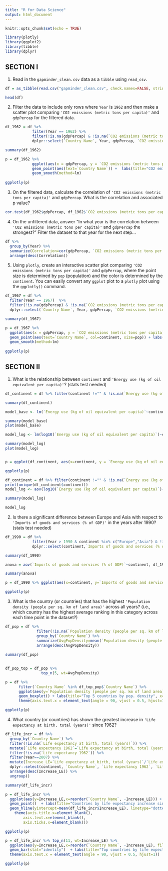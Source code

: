```yaml
---
title: "R for Data Science"
output: html_document
---
```


```r
knitr::opts_chunk$set(echo = TRUE)

library(plotly)
library(ggplot2)
library(tibble)
library(dplyr)

```

## SECTION I

1. Read in the `gapminder_clean.csv` data as a `tibble` using `read_csv`.

```r
df = as_tibble(read.csv("gapminder_clean.csv", check.names=FALSE, stringsAsFactors=T)[,-1])

head(df)
```

2. Filter the data to include only rows where `Year` is `1962` and then make a scatter plot comparing `'CO2 emissions (metric tons per capita)'` and `gdpPercap` for the filtered data. 

```r
df_1962 = df %>% 
            filter(Year == 1962) %>%
            filter(!is.na(gdpPercap) & !is.na(`CO2 emissions (metric tons per capita)`)) %>%
            dplyr::select(`Country Name`, Year, gdpPercap, `CO2 emissions (metric tons per capita)`)

summary(df_1962)

p = df_1962 %>% 
            ggplot(aes(x = gdpPercap, y = `CO2 emissions (metric tons per capita)`)) + 
            geom_point(aes(text=`Country Name`)) +  labs(title="CO2 emissions vs GDP", x="GPD Per Capita") + theme_bw() + scale_y_log10() + scale_x_log10() + 
            geom_smooth(method=lm) 
  
ggplotly(p)


```
3. On the filtered data, calculate the correlation of `'CO2 emissions (metric tons per capita)'` and `gdpPercap`. What is the correlation and associated p value?

```r
cor.test(df_1962$gdpPercap, df_1962$`CO2 emissions (metric tons per capita)`, use = "complete.obs")

```
4. On the unfiltered data, answer "In what year is the correlation between `'CO2 emissions (metric tons per capita)'` and `gdpPercap` the strongest?" Filter the dataset to that year for the next step...

```r
df %>%
  group_by(Year) %>%
  summarize(Correlation=cor(gdpPercap, `CO2 emissions (metric tons per capita)`,use = "complete.obs")) %>%
  arrange(desc(Correlation))

```

5. Using `plotly`, create an interactive scatter plot comparing `'CO2 emissions (metric tons per capita)'` and `gdpPercap`, where the point size is determined by `pop` (population) and the color is determined by the `continent`. You can easily convert any `ggplot` plot to a `plotly` plot using the `ggplotly()` command.

```r

df_1967 = df %>% 
  filter(Year == 1967)  %>% 
  filter(!is.na(gdpPercap) & !is.na(`CO2 emissions (metric tons per capita)`)) %>% 
  dplyr::select(`Country Name`, Year, gdpPercap, `CO2 emissions (metric tons per capita)`, continent, pop)

summary(df_1967)

p = df_1967 %>% 
  ggplot(aes(x = gdpPercap, y = `CO2 emissions (metric tons per capita)`)) + 
  geom_point(aes(text=`Country Name`, col=continent, size=pop)) + labs(title="CO2 emissions vs GDP", x="GPD Per Capita") + theme_bw() + scale_y_log10() + scale_x_log10() +
  geom_smooth(method=lm)
  
ggplotly(p)

```

## SECTION II

1. What is the relationship between `continent` and `'Energy use (kg of oil equivalent per capita)'`? (stats test needed)

```r
df_continent = df %>% filter(continent !="" & !is.na(`Energy use (kg of oil equivalent per capita)`)) %>% dplyr::select(continent,`Energy use (kg of oil equivalent per capita)`)

summary(df_continent)


```


```r

model_base <- lm(`Energy use (kg of oil equivalent per capita)`~continent, df_continent)

summary(model_base)
plot(model_base)

```

```r


model_log <- lm(log10(`Energy use (kg of oil equivalent per capita)`)~continent, df_continent)

summary(model_log)
plot(model_log)


p = ggplot(df_continent, aes(x=continent, y = `Energy use (kg of oil equivalent per capita)`)) + geom_boxplot() + scale_y_log10()

ggplotly(p)

```

```r

df_continent = df %>% filter(continent !="" & !is.na(`Energy use (kg of oil equivalent per capita)`))
print(unique(df_continent$continent))
model_log <- aov(log10(`Energy use (kg of oil equivalent per capita)`)~continent, df_continent)

summary(model_log)

model_log

```


2. Is there a significant difference between Europe and Asia with respect to `'Imports of goods and services (% of GDP)'` in the years after 1990? (stats test needed)

```r

df_1990 = df %>% 
            filter(Year > 1990 & continent %in% c("Europe","Asia") & !is.na(`Imports of goods and services (% of GDP)`)) %>% 
            dplyr::select(continent,`Imports of goods and services (% of GDP)`, Year)

summary(df_1990)

anova = aov(`Imports of goods and services (% of GDP)`~continent, df_1990)

summary(anova)

p = df_1990 %>% ggplot(aes(x=continent, y=`Imports of goods and services (% of GDP)`)) + geom_boxplot()

ggplotly(p)
```



3. What is the country (or countries) that has the highest `'Population density (people per sq. km of land area)'` across all years? (i.e., which country has the highest average ranking in this category across each time point in the dataset?)


```r
df_pop = df %>%
              filter(!is.na(`Population density (people per sq. km of land area)`)) %>%
              group_by(`Country Name`) %>%
              summarize(AvgPopDensity=mean(`Population density (people per sq. km of land area)`)) %>%
              arrange(desc(AvgPopDensity))
              
summary(df_pop)
              


```


```r

df_pop_top = df_pop %>% 
                top_n(5, wt=AvgPopDensity)

p = df %>% 
      filter(`Country Name` %in% df_top_pop$`Country Name`) %>% 
      ggplot(aes(y=`Population density (people per sq. km of land area)`,x=reorder(`Country Name`, -`Population density (people per sq. km of land area)`), col=`Country Name`)) +   
      geom_boxplot() + labs(title="Top 5 countries by pop. density", x="Country") + 
      theme(axis.text.x = element_text(angle = 90, vjust = 0.5, hjust=1))

ggplotly(p)

```

4. What country (or countries) has shown the greatest increase in `'Life expectancy at birth, total (years)'` since 1962? 

```r
df_life_incr = df %>%
  group_by(`Country Name`) %>%
  filter(!is.na(`Life expectancy at birth, total (years)`)) %>%
  mutate(`Life expectancy 1962`=`Life expectancy at birth, total (years)`[match(1962, Year)], .keep="all") %>%
  filter(!is.na(`Life expectancy 1962`)) %>%
  filter(Year==2007) %>%
  mutate(Increase_LE=`Life expectancy at birth, total (years)`/`Life expectancy 1962`) %>%
  dplyr::select(continent, `Country Name`, `Life expectancy 1962`, `Life expectancy at birth, total (years)`, Increase_LE) %>%
  arrange(desc(Increase_LE)) %>%
  ungroup()

summary(df_life_incr)
```
```r
p = df_life_incr %>%
  ggplot(aes(y=Increase_LE,x=reorder(`Country Name`, -Increase_LE))) + 
  geom_point()  + labs(title="Countries by life expectancy increase since 1962")  +
  geom_hline(yintercept=mean(df_life_incr$Increase_LE), linetype="dotted", color = "blue") +
    theme(axis.title.x=element_blank(),
        axis.text.x=element_blank(),
        axis.ticks.x=element_blank())

ggplotly(p)
```

```r
p = df_life_incr %>% top_n(11, wt=Increase_LE) %>% 
  ggplot(aes(y=Increase_LE,x=reorder(`Country Name`, -Increase_LE), fill=`Country Name`)) + 
  geom_bar(stat="identity")  + labs(title="Top countries by life expectancy increase since 1962", x="Country") + 
  theme(axis.text.x = element_text(angle = 90, vjust = 0.5, hjust=1))

ggplotly(p)
```

